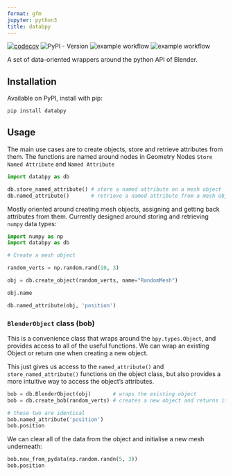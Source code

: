 ```yaml
---
format: gfm
jupyter: python3
title: databpy
---
```


[![codecov](https://codecov.io/gh/BradyAJohnston/databpy/graph/badge.svg?token=KFuu67hzAz)](https://codecov.io/gh/BradyAJohnston/databpy)
![PyPI - Version](https://img.shields.io/pypi/v/databpy)
![example workflow](https://github.com/bradyajohnston/databpy/actions/workflows/tests.yml/badge.svg)
![example workflow](https://github.com/bradyajohnston/databpy/actions/workflows/ci-cd.yml/badge.svg)

A set of data-oriented wrappers around the python API of Blender.

## Installation
Available on PyPI, install with pip:
```bash
pip install databpy
```

## Usage

The main use cases are to create objects, store and retrieve attributes from them. The functions are named around nodes in Geometry Nodes `Store Named Attribute` and `Named Attribute`

```python
import databpy as db

db.store_named_attribute() # store a named attribute on a mesh object
db.named_attribute()       # retrieve a named attribute from a mesh object
```

Mostly oriented around creating mesh objects, assigning and getting back attributes from them. Currently designed around storing and retrieving `numpy` data types:

```python
import numpy as np
import databpy as db

# Create a mesh object

random_verts = np.random.rand(10, 3)

obj = db.create_object(random_verts, name="RandomMesh")

obj.name
```

```python

db.named_attribute(obj, 'position')

```


### `BlenderObject` class (bob)

This is a convenience class that wraps around the `bpy.types.Object`, and provides access to all of the useful functions. We can wrap an existing Object or return one when creating a new object.

This just gives us access to the `named_attribute()` and `store_named_attribute()` functions on the object class, but also provides a more intuitive way to access the object's attributes.

```python
bob = db.BlenderObject(obj)       # wraps the existing object 
bob = db.create_bob(random_verts) # creates a new object and returns it already wrapped

# these two are identical
bob.named_attribute('position')
bob.position
```

We can clear all of the data from the object and initialise a new mesh underneath:

```python
bob.new_from_pydata(np.random.randn(5, 3))
bob.position
```
